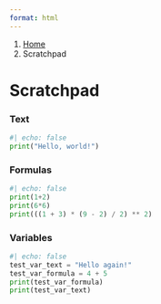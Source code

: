 ```yaml
---
format: html
---
```


<nav class="govuk-breadcrumbs" aria-label="Breadcrumb">
 <ol class="govuk-breadcrumbs__list">
  <li class="govuk-breadcrumbs__list-item">
   <a class="govuk-breadcrumbs__link" href="index.qmd">Home</a>
  </li>
  <li class="govuk-breadcrumbs__list-item">
   <span aria-current="page">Scratchpad</span>
  </li>
 </ol>
</nav>

<h1 class="govuk-heading-xl govuk-!-margin-top-6 govuk-!-margin-bottom-6">Scratchpad</h1>

<div class="govuk-body govuk-!-margin-bottom-6">
 <h3>Text</h3>
```python
#| echo: false
print("Hello, world!")
```
</div>

<div class="govuk-body govuk-!-margin-bottom-6">
 <h3>Formulas</h3>
```python
#| echo: false
print(1+2)
print(6*6)
print(((1 + 3) * (9 - 2) / 2) ** 2)
```
</div>

<div class="govuk-body govuk-!-margin-bottom-6">
 <h3>Variables</h3>
```python
#| echo: false
test_var_text = "Hello again!"
test_var_formula = 4 + 5
print(test_var_formula)
print(test_var_text)
```
</div>
